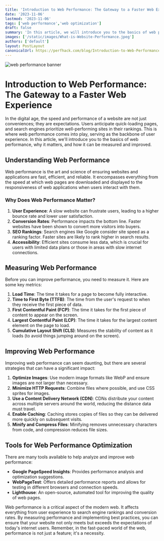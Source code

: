 ```yaml
---
title: 'Introduction to Web Performance: The Gateway to a Faster Web Experience'
date: '2023-11-06'
lastmod: '2023-11-06'
tags: ['web performance','web optimization']
draft: false
summary: 'In this article, we will introduce you to the basics of web performance, why it matters, and how it can be measured and improved.'
images: ['/static/images/What-is-Website-Performance.jpeg']
authors: ['default']
layout: PostLayout
canonicalUrl: https://perfhack.com/blog/Introduction-to-Web-Performance
---
```


![web performance banner](/static/images/What-is-Website-Performance.jpeg)

# Introduction to Web Performance: The Gateway to a Faster Web Experience

In the digital age, the speed and performance of a website are not just conveniences; they are expectations. Users anticipate quick-loading pages, and search engines prioritize well-performing sites in their rankings. This is where web performance comes into play, serving as the backbone of user experience. In this article, we'll introduce you to the basics of web performance, why it matters, and how it can be measured and improved.

## Understanding Web Performance

Web performance is the art and science of ensuring websites and applications are fast, efficient, and reliable. It encompasses everything from the speed at which web pages are downloaded and displayed to the responsiveness of web applications when users interact with them.

### Why Does Web Performance Matter?

1. **User Experience**: A slow website can frustrate users, leading to a higher bounce rate and lower user satisfaction.
2. **Conversion Rates**: Performance impacts the bottom line. Faster websites have been shown to convert more visitors into buyers.
3. **SEO Rankings**: Search engines like Google consider site speed as a ranking factor. Faster sites are likely to rank higher in search results.
4. **Accessibility**: Efficient sites consume less data, which is crucial for users with limited data plans or those in areas with slow internet connections.

## Measuring Web Performance

Before you can improve performance, you need to measure it. Here are some key metrics:

1. **Load Time**: The time it takes for a page to become fully interactive.
2. **Time to First Byte (TTFB)**: The time from the user's request to when they receive the first piece of data.
3. **First Contentful Paint (FCP)**: The time it takes for the first piece of content to appear on the screen.
4. **Largest Contentful Paint (LCP)**: The time it takes for the largest content element on the page to load.
5. **Cumulative Layout Shift (CLS)**: Measures the stability of content as it loads (to avoid things jumping around on the screen).

## Improving Web Performance

Improving web performance can seem daunting, but there are several strategies that can have a significant impact:

1. **Optimize Images**: Use modern image formats like WebP and ensure images are not larger than necessary.
2. **Minimize HTTP Requests**: Combine files where possible, and use CSS sprites for images.
3. **Use a Content Delivery Network (CDN)**: CDNs distribute your content across multiple servers around the world, reducing the distance data must travel.
4. **Enable Caching**: Caching stores copies of files so they can be delivered more quickly on subsequent visits.
5. **Minify and Compress Files**: Minifying removes unnecessary characters from code, and compression reduces file sizes.

## Tools for Web Performance Optimization

There are many tools available to help analyze and improve web performance:

- **Google PageSpeed Insights**: Provides performance analysis and optimization suggestions.
- **WebPageTest**: Offers detailed performance reports and allows for testing in different browsers and connection speeds.
- **Lighthouse**: An open-source, automated tool for improving the quality of web pages.


Web performance is a critical aspect of the modern web. It affects everything from user experience to search engine rankings and conversion rates. By measuring performance and implementing best practices, you can ensure that your website not only meets but exceeds the expectations of today's internet users. Remember, in the fast-paced world of the web, performance is not just a feature; it's a necessity.

